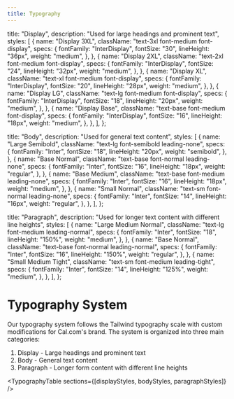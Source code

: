 ```yaml
---
title: Typography
---
```



  title: "Display",
  description: "Used for large headings and prominent text",
  styles: [
    {
      name: "Display 3XL",
      className: "text-3xl font-medium font-display",
      specs: {
        fontFamily: "InterDisplay",
        fontSize: "30",
        lineHeight: "36px",
        weight: "medium",
      },
    },
    {
      name: "Display 2XL",
      className: "text-2xl font-medium font-display",
      specs: {
        fontFamily: "InterDisplay",
        fontSize: "24",
        lineHeight: "32px",
        weight: "medium",
      },
    },
    {
      name: "Display XL",
      className: "text-xl font-medium font-display",
      specs: {
        fontFamily: "InterDisplay",
        fontSize: "20",
        lineHeight: "28px",
        weight: "medium",
      },
    },
    {
      name: "Display LG",
      className: "text-lg font-medium font-display",
      specs: {
        fontFamily: "InterDisplay",
        fontSize: "18",
        lineHeight: "20px",
        weight: "medium",
      },
    },
    {
      name: "Display Base",
      className: "text-base font-medium font-display",
      specs: {
        fontFamily: "InterDisplay",
        fontSize: "16",
        lineHeight: "18px",
        weight: "medium",
      },
    },
  ],
};

  title: "Body",
  description: "Used for general text content",
  styles: [
    {
      name: "Large Semibold",
      className: "text-lg font-semibold leading-none",
      specs: {
        fontFamily: "Inter",
        fontSize: "18",
        lineHeight: "20px",
        weight: "semibold",
      },
    },
    {
      name: "Base Normal",
      className: "text-base font-normal leading-none",
      specs: {
        fontFamily: "Inter",
        fontSize: "16",
        lineHeight: "18px",
        weight: "regular",
      },
    },
    {
      name: "Base Medium",
      className: "text-base font-medium leading-none",
      specs: {
        fontFamily: "Inter",
        fontSize: "16",
        lineHeight: "18px",
        weight: "medium",
      },
    },
    {
      name: "Small Normal",
      className: "text-sm font-normal leading-none",
      specs: {
        fontFamily: "Inter",
        fontSize: "14",
        lineHeight: "16px",
        weight: "regular",
      },
    },
  ],
};

  title: "Paragraph",
  description: "Used for longer text content with different line heights",
  styles: [
    {
      name: "Large Medium Normal",
      className: "text-lg font-medium leading-normal",
      specs: {
        fontFamily: "Inter",
        fontSize: "18",
        lineHeight: "150%",
        weight: "medium",
      },
    },
    {
      name: "Base Normal",
      className: "text-base font-normal leading-normal",
      specs: {
        fontFamily: "Inter",
        fontSize: "16",
        lineHeight: "150%",
        weight: "regular",
      },
    },
    {
      name: "Small Medium Tight",
      className: "text-sm font-medium leading-tight",
      specs: {
        fontFamily: "Inter",
        fontSize: "14",
        lineHeight: "125%",
        weight: "medium",
      },
    },
  ],
};

# Typography System

Our typography system follows the Tailwind typography scale with custom modifications for Cal.com's brand. The system is organized into three main categories:

1. Display - Large headings and prominent text
2. Body - General text content
3. Paragraph - Longer form content with different line heights

<TypographyTable sections={[displayStyles, bodyStyles, paragraphStyles]} />
